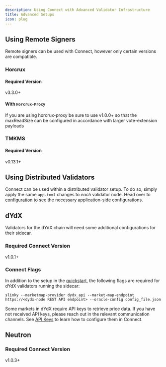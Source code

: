 ```yaml
---
description: Using Connect with Advanced Validator Infrastructure
title: Advanced Setups
icon: plug
---
```


## Using Remote Signers <Icon icon="key-skeleton-left-right" />

Remote signers can be used with Connect, however only certain versions are compatible.

### Horcrux

#### Required Version

v3.3.0+

#### With `Horcrux-Proxy`

If you are using horcrux-proxy be sure to use v1.0.0+ so that the maxReadSize can be configured in accordance with larger vote-extension payloads

### TMKMS

#### Required Version
v0.13.1+


## Using Distributed Validators <Icon icon="network-wired" />

Connect can be used within a distributed validator setup. To do so, simply apply the same `app.toml` changes to _each_ validator node.
Head over to [configuration](configuration#application) to see the necessary application-side configurations.


## dYdX

Validators for the dYdX chain will need some additional configurations for their sidecar.

### Required Connect Version
v1.0.1+

### Connect Flags
In addition to the setup in the [quickstart](quickstart), the following flags are required for dYdX validators running the sidecar:

```shell
slinky --marketmap-provider dydx_api --market-map-endpoint https://<dydx-node REST API endpoint> --oracle-config config_file.json
```

Some markets in dYdX require API keys to retrieve price data. If you have not received API keys, please reach out in the relevant communication channels. See [API Keys](configuration#api-keys) to learn how to configure them in Connect.

## Neutron

### Required Connect Version
v1.0.3+